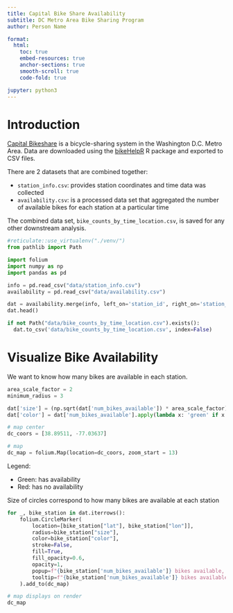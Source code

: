 ```yaml
---
title: Capital Bike Share Availability
subtitle: DC Metro Area Bike Sharing Program
author: Person Name

format:
  html:
    toc: true
    embed-resources: true
    anchor-sections: true
    smooth-scroll: true
    code-fold: true

jupyter: python3
---
```


# Introduction

[Capital Bikeshare](https://capitalbikeshare.com/)
is a bicycle-sharing system in the Washington D.C. Metro Area.
Data are downloaded using the
[bikeHelpR](https://github.com/sol-eng/bikeHelpR)
R package and exported to CSV files.

There are 2 datasets that are combined together:

- `station_info.csv`: provides station coordinates and time data was collected
- `availability.csv`: is a processed data set that aggregated the number of
                      available bikes for each station at a particular time

The combined data set, `bike_counts_by_time_location.csv`,
is saved for any other downstream analysis.

```python
#reticulate::use_virtualenv("./venv/")
from pathlib import Path

import folium
import numpy as np
import pandas as pd

info = pd.read_csv("data/station_info.csv")
availability = pd.read_csv("data/availability.csv")

dat = availability.merge(info, left_on='station_id', right_on='station_id')
dat.head()

if not Path("data/bike_counts_by_time_location.csv").exists():
  dat.to_csv('data/bike_counts_by_time_location.csv', index=False)
```

# Visualize Bike Availability

We want to know how many bikes are available in each station.

```python
area_scale_factor = 2
minimum_radius = 3

dat['size'] = (np.sqrt(dat['num_bikes_available']) * area_scale_factor) + minimum_radius
dat['color'] = dat['num_bikes_available'].apply(lambda x: 'green' if x > 0 else 'red')
```

```python
# map center
dc_coors = [38.89511, -77.03637]

# map
dc_map = folium.Map(location=dc_coors, zoom_start = 13)
```

Legend:

- Green: has availability
- Red: has no availability

Size of circles correspond to how many bikes are available at each station

```python
for _, bike_station in dat.iterrows():
    folium.CircleMarker(
        location=[bike_station["lat"], bike_station["lon"]],
        radius=bike_station["size"],
        color=bike_station["color"],
        stroke=False,
        fill=True,
        fill_opacity=0.6,
        opacity=1,
        popup=f"{bike_station['num_bikes_available']} bikes available, radius: {bike_station['size']}",
        tooltip=f"{bike_station['num_bikes_available']} bikes available",
    ).add_to(dc_map)

# map displays on render
dc_map
```
